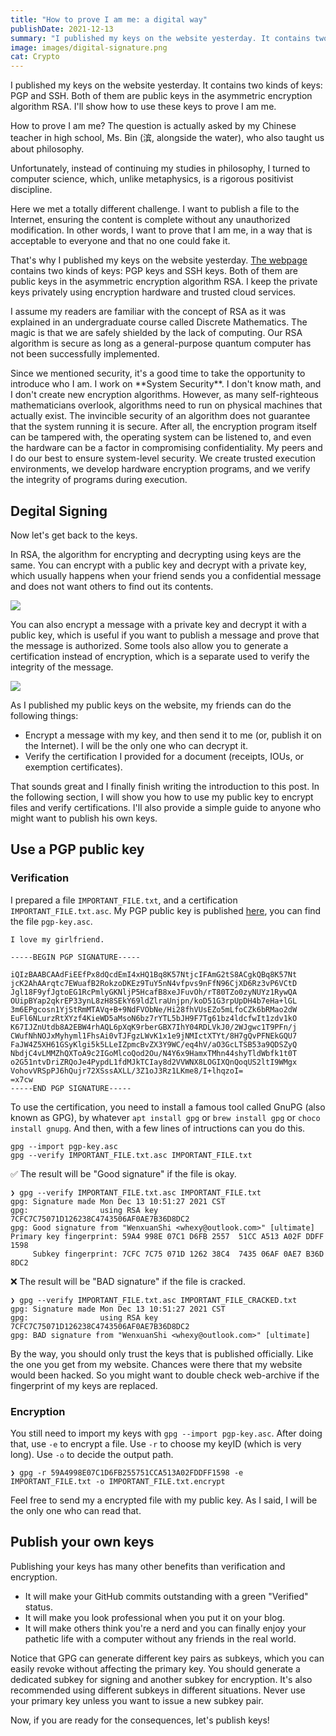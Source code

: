 ```yaml
---
title: "How to prove I am me: a digital way"
publishDate: 2021-12-13
summary: "I published my keys on the website yesterday. It contains two kinds of keys: PGP and SSH. Both of them are public keys in the asymmetric encryption algorithm RSA. I'll show how to use these keys to prove I am me."
image: images/digital-signature.png
cat: Crypto
---
```


I published my keys on the website yesterday. It contains two kinds of keys: PGP and SSH. Both of them are public keys in the asymmetric encryption algorithm RSA. I'll show how to use these keys to prove I am me.

How to prove I am me? The question is actually asked by my Chinese teacher in high school, Ms. Bin (滨, alongside the water), who also taught us about philosophy.

<Dialog>
  You may have heard about Descartes' basic axiom "Cogito ergo sum" (I
  think, therefore I am), which I believe is the best answer.
</Dialog>

Unfortunately, instead of continuing my studies in philosophy, I turned to computer science, which, unlike metaphysics, is a rigorous positivist discipline.

Here we met a totally different challenge. I want to publish a file to the Internet, ensuring the content is complete without any unauthorized modification. In other words, I want to prove that I am me, in a way that is acceptable to everyone and that no one could fake it.

That's why I published my keys on the website yesterday. [The webpage](https://www.whexy.com/keys) contains two kinds of keys: PGP keys and SSH keys. Both of them are public keys in the asymmetric encryption algorithm RSA. I keep the private keys privately using encryption hardware and trusted cloud services.

I assume my readers are familiar with the concept of RSA as it was explained in an undergraduate course called Discrete Mathematics. The magic is that we are safely shielded by the lack of computing. Our RSA algorithm is secure as long as a general-purpose quantum computer has not been successfully implemented.

<Callout icon="👨🏻‍💻" title="I am Iron Man, not Jarvis">
  Since we mentioned security, it's a good time to take the
  opportunity to introduce who I am. I work on **System Security**. I
  don't know math, and I don't create new encryption algorithms.
  However, as many self-righteous mathematicians overlook, algorithms
  need to run on physical machines that actually exist. The invincible
  security of an algorithm does not guarantee that the system running
  it is secure. After all, the encryption program itself can be
  tampered with, the operating system can be listened to, and even the
  hardware can be a factor in compromising confidentiality. My peers
  and I do our best to ensure system-level security. We create trusted
  execution environments, we develop hardware encryption programs, and
  we verify the integrity of programs during execution.
</Callout>

## Degital Signing

Now let's get back to the keys.

In RSA, the algorithm for encrypting and decrypting using keys are the same. You can encrypt with a public key and decrypt with a private key, which usually happens when your friend sends you a confidential message and does not want others to find out its contents.

![](images/keys001.png)

You can also encrypt a message with a private key and decrypt it with a public key, which is useful if you want to publish a message and prove that the message is authorized. Some tools also allow you to generate a certification instead of encryption, which is a separate used to verify the integrity of the message.

![](images/keys002.png)

As I published my public keys on the website, my friends can do the following things:

- Encrypt a message with my key, and then send it to me (or, publish it on the Internet). I will be the only one who can decrypt it.
- Verify the certification I provided for a document (receipts, IOUs, or exemption certificates).

That sounds great and I finally finish writing the introduction to this post. In the following section, I will show you how to use my public key to encrypt files and verify certifications. I'll also provide a simple guide to anyone who might want to publish his own keys.

## Use a PGP public key

### Verification

I prepared a file `IMPORTANT_FILE.txt`, and a certification `IMPORTANT_FILE.txt.asc`. My PGP public key is published [here](https://www.whexy.com/keys), you can find the file `pgp-key.asc`.

```plain
I love my girlfriend.
```

```plain
-----BEGIN PGP SIGNATURE-----

iQIzBAABCAAdFiEEfPx8dQcdEmI4xHQ1Bq8K57NtjcIFAmG2tS8ACgkQBq8K57Nt
jcK2AhAArqtc7EWuafB2RokzoDKEz9TuY5nN4vfpvs9nFfN96CjXD6Rz3vP6VCtD
Jgl18F9yfJgtoEG1RcPmlyGKNljP5HcafB8xeJFuvOh/rT80TZo0zyNUYz1RywQA
OUipBYap2qkrEP33ynL8zH8SEkY69ldZlraUnjpn/koD51G3rpUpDH4b7eHa+lGL
3m6EPgcosn1YjStRmMTAVq+B+9NdFVObNe/Hi28fhVUsEZo5mLfoCZk6bRMao2dW
EuFl6NLurzRtXYzf4KieWD5aMsoN6bz7rYTL5bJH9F7Tg61bz4ldcfwIt1zdv1kO
K67IJZnUtdb8A2EBW4rhAQL6pXqK9rberGBX7IhY04RDLVkJ0/2WJgwc1T9PFn/j
CWufNhNOJxMyhyml1FhsAi0vTJFgzLWvK1x1e9jNMIctXTYt/8H7gQvPFNEkGQU7
FaJW4Z5XH61GSyKlgi5k5LLeIZpmcBvZX3Y9WC/eq4hV/aO3GcLTSB53a9QDSZyQ
NbdjC4vLMMZhQXToA9c2IGoMlcoQod2Ou/N4Y6x9HamxTMhn44shyTldWbfk1t0T
o2G51ntvDriZRQoJe4PypdL1fdMJkTCIay8d2VVWNX8LOGIXQnQoqUS2ltI9WMgx
VohovVRSpPJ6hQujr72XSssAXLL/3Z1oJ3Rz1LKme8/I+lhqzoI=
=x7cw
-----END PGP SIGNATURE-----

```

To use the certification, you need to install a famous tool called GnuPG (also known as GPG), by whatever `apt install gpg` or `brew install gpg` or `choco install gnupg`. And then, with a few lines of intructions can you do this.

```shell
gpg --import pgp-key.asc
gpg --verify IMPORTANT_FILE.txt.asc IMPORTANT_FILE.txt
```

✅ The result will be "Good signature" if the file is okay.

```
❯ gpg --verify IMPORTANT_FILE.txt.asc IMPORTANT_FILE.txt
gpg: Signature made Mon Dec 13 10:51:27 2021 CST
gpg:                using RSA key 7CFC7C75071D126238C4743506AF0AE7B36D8DC2
gpg: Good signature from "WenxuanShi <whexy@outlook.com>" [ultimate]
Primary key fingerprint: 59A4 998E 07C1 D6FB 2557  51CC A513 A02F DDFF 1598
     Subkey fingerprint: 7CFC 7C75 071D 1262 38C4  7435 06AF 0AE7 B36D 8DC2
```

❌ The result will be "BAD signature" if the file is cracked.

```
❯ gpg --verify IMPORTANT_FILE.txt.asc IMPORTANT_FILE_CRACKED.txt
gpg: Signature made Mon Dec 13 10:51:27 2021 CST
gpg:                using RSA key 7CFC7C75071D126238C4743506AF0AE7B36D8DC2
gpg: BAD signature from "WenxuanShi <whexy@outlook.com>" [ultimate]
```

By the way, you should only trust the keys that is published officially. Like the one you get from my website. Chances were there that my website would been hacked. So you might want to double check web-archive if the fingerprint of my keys are replaced.

### Encryption

You still need to import my keys with `gpg --import pgp-key.asc`. After doing that, use `-e` to encrypt a file. Use `-r` to choose my keyID (which is very long). Use `-o` to decide the output path.

```shell
❯ gpg -r 59A4998E07C1D6FB255751CCA513A02FDDFF1598 -e IMPORTANT_FILE.txt -o IMPORTANT_FILE.txt.encrypt
```

Feel free to send my a encrypted file with my public key. As I said, I will be the only one who can read that.

## Publish your own keys

Publishing your keys has many other benefits than verification and encryption.

- It will make your GitHub commits outstanding with a green "Verified" status.
- It will make you look professional when you put it on your blog.
- It will make others think you're a nerd and you can finally enjoy your pathetic life with a computer without any friends in the real world.

Notice that GPG can generate different key pairs as subkeys, which you can easily revoke without affecting the primary key. You should generate a dedicated subkey for signing and another subkey for encryption. It's also recommended using different subkeys in different situations. Never use your primary key unless you want to issue a new subkey pair.

Now, if you are ready for the consequences, let's publish keys!
